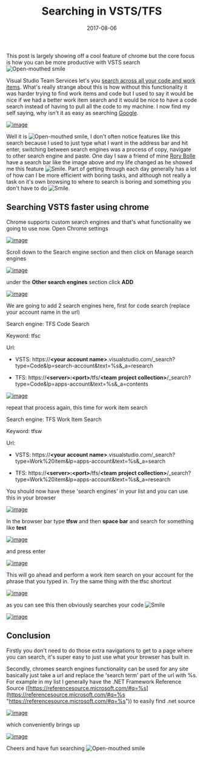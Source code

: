 ﻿---
title: 'Searching in VSTS/TFS'
date: 2017-08-06
tags: ['VSTS / TFS', 'TFS', 'Search', 'Google', 'VSTS']
draft: false
summary: 'This post is largely showing off a cool feature of chrome but the core focus is how you can be more productive with VSTS search'
---


This post is largely showing off a cool feature of chrome but the core focus is how you can be more productive with VSTS search ![Open-mouthed smile](https://gordonbeeming.com/images/emoticons/open-mouthed-smile.svg)

Visual Studio Team Services let's you [search across all your code and work items](https://go.beeming.net/2vAYeg7). What's really strange about this is how without this functionality it was harder trying to find work items and code but I used to say it would be nice if we had a better work item search and it would be nice to have a code search instead of having to pull all the code to my machine. I now find my self saying, why isn't it as easy as searching [Google](https://go.beeming.net/2vALian). 

[![image](https://gordonbeeming.com/blog/binaries/stream/image-jpg/image/1000/0/ca79f460525f79f58c76f399a6cf6622575eb5fb/ca79f460525f79f58c76f399a6cf6622575eb5fb.png "image")](https://gordonbeeming.com/blog/binaries/stream/image-jpg/image/1000/0/a3d43b77090276bbcac6456f475ca99b3019f9e2/a3d43b77090276bbcac6456f475ca99b3019f9e2.png)

Well it is ![Open-mouthed smile](https://gordonbeeming.com/images/emoticons/open-mouthed-smile.svg), I don't often notice features like this search because I used to just type what I want in the address bar and hit enter, switching between search engines was a process of copy, navigate to other search engine and paste. One day I saw a friend of mine [Rory Bolle](https://go.beeming.net/2vAu6S7) have a search bar like the image above and my life changed as he showed me this feature ![Smile](https://gordonbeeming.com/images/emoticons/smile.svg). Part of getting through each day generally has a lot of how can I be more efficient with boring tasks, and although not really a task on it's own browsing to where to search is boring and something you don't have to do ![Smile](https://gordonbeeming.com/images/emoticons/smile.svg).

## Searching VSTS faster using chrome

Chrome supports custom search engines and that's what functionality we going to use now. Open Chrome settings

[![image](https://gordonbeeming.com/blog/binaries/stream/image-jpg/image/1000/0/0e8e929313aa15787f4f88552d7de561ff388a94/0e8e929313aa15787f4f88552d7de561ff388a94.png "image")](https://gordonbeeming.com/blog/binaries/stream/image-jpg/image/1000/0/83f1f4a0d199ec20c56ec9510a522417a8ee7bff/83f1f4a0d199ec20c56ec9510a522417a8ee7bff.png)

Scroll down to the Search engine section and then click on Manage search engines

[![image](https://gordonbeeming.com/blog/binaries/stream/image-jpg/image/1000/0/57edd7859c902adeaf7cc856398fa676ba66dd19/57edd7859c902adeaf7cc856398fa676ba66dd19.png "image")](https://gordonbeeming.com/blog/binaries/stream/image-jpg/image/1000/0/1f1f06808c54bbab17bb6d2cc399ff6375ba11cc/1f1f06808c54bbab17bb6d2cc399ff6375ba11cc.png)

under the **Other search engines** section click **ADD**

[![image](https://gordonbeeming.com/blog/binaries/stream/image-jpg/image/1000/0/a9bba3844913f859fb9aed069ad6673aaae3119d/a9bba3844913f859fb9aed069ad6673aaae3119d.png "image")](https://gordonbeeming.com/blog/binaries/stream/image-jpg/image/1000/0/f35f2b1b3776649bf2980aa43eb91d2138f371a4/f35f2b1b3776649bf2980aa43eb91d2138f371a4.png)

We are going to add 2 search engines here, first for code search (replace your account name in the url)

Search engine: TFS Code Search

Keyword: tfsc

Url: 

- VSTS: https://**&lt;your account name&gt;**.visualstudio.com/\_search?type=Code&lp=search-account&text=%s&\_a=research

- TFS: https://**&lt;server&gt;:&lt;port&gt;**/tfs/**&lt;team**  **project collection&gt;**/\_search?type=Code&lp=apps-account&text=%s&\_a=contents

[![image](https://gordonbeeming.com/blog/binaries/stream/image-jpg/image/1000/0/5231cd64c882f2199caeb099f8ef9767f07d5b5c/5231cd64c882f2199caeb099f8ef9767f07d5b5c.png "image")](https://gordonbeeming.com/blog/binaries/stream/image-jpg/image/1000/0/6ff1b6fa279a0abd5bf8fb419045efbe640c3674/6ff1b6fa279a0abd5bf8fb419045efbe640c3674.png)

repeat that process again, this time for work item search

Search engine: TFS Work Item Search

Keyword: tfsw

Url: 

- VSTS: https://**&lt;your account name&gt;**.visualstudio.com/\_search?type=Work%20item&lp=apps-account&text=%s&\_a=search

- TFS: https://**&lt;server&gt;:&lt;port&gt;**/tfs/**&lt;team**  **project collection&gt;**/\_search?type=Work%20item&lp=apps-account&text=%s&\_a=research

You should now have these 'search engines' in your list and you can use this in your browser

[![image](https://gordonbeeming.com/blog/binaries/stream/image-jpg/image/1000/0/c6d3b83c81a4df4c0fa3705549902152da74c9b6/c6d3b83c81a4df4c0fa3705549902152da74c9b6.png "image")](https://gordonbeeming.com/blog/binaries/stream/image-jpg/image/1000/0/b6ef339831e89c96e5e07b13180b4b2a817a1dfe/b6ef339831e89c96e5e07b13180b4b2a817a1dfe.png)

In the browser bar type **tfsw** and then **space bar** and search for something like **test**

[![image](https://gordonbeeming.com/blog/binaries/stream/image-jpg/image/1000/0/bbef9567f17d60b301a6076e5f7ee4a9c949d05e/bbef9567f17d60b301a6076e5f7ee4a9c949d05e.png "image")](https://gordonbeeming.com/blog/binaries/stream/image-jpg/image/1000/0/69639f9bd63aa7408c556c488bedc35e60edb86f/69639f9bd63aa7408c556c488bedc35e60edb86f.png)

and press enter

[![image](https://gordonbeeming.com/blog/binaries/stream/image-jpg/image/1000/0/69d95497f00fc5ec7a7d1abce3d8ec52f9f36b5d/69d95497f00fc5ec7a7d1abce3d8ec52f9f36b5d.png "image")](https://gordonbeeming.com/blog/binaries/stream/image-jpg/image/1000/0/4c9f2008b7ad9dc90fd2e1807b4389cd0d48326a/4c9f2008b7ad9dc90fd2e1807b4389cd0d48326a.png)

This will go ahead and perform a work item search on your account for the phrase that you typed in. Try the same thing with the tfsc shortcut

[![image](https://gordonbeeming.com/blog/binaries/stream/image-jpg/image/1000/0/70daa62a34d63667963fc6510baba058c8cb8588/70daa62a34d63667963fc6510baba058c8cb8588.png "image")](https://gordonbeeming.com/blog/binaries/stream/image-jpg/image/1000/0/c4811f6ce663fea71f6f689727f47d1a05dbeeed/c4811f6ce663fea71f6f689727f47d1a05dbeeed.png)

as you can see this then obviously searches your code ![Smile](https://gordonbeeming.com/images/emoticons/smile.svg)

[![image](https://gordonbeeming.com/blog/binaries/stream/image-jpg/image/1000/0/7517ee13f4069a8ca76235b106e3d5e437740028/7517ee13f4069a8ca76235b106e3d5e437740028.png "image")](https://gordonbeeming.com/blog/binaries/stream/image-jpg/image/1000/0/af054e2f391350c3c882e1dc5dabf93e10bf0466/af054e2f391350c3c882e1dc5dabf93e10bf0466.png)

## Conclusion

Firstly you don't need to do those extra navigations to get to a page where you can search, it's super easy to just use what your browser has built in. 

Secondly, chromes search engines functionality can be used for any site basically just take a url and replace the 'search term' part of the url with %s. For example in my list I generally have the .NET Framework Reference Source ([https://referencesource.microsoft.com/#q=%s](https://referencesource.microsoft.com/#q=%s "https://referencesource.microsoft.com/#q=%s")) to easily find .net source

[![image](https://gordonbeeming.com/blog/binaries/stream/image-jpg/image/1000/0/e9e97c30cb604992ab6428fabbb6633be02820b1/e9e97c30cb604992ab6428fabbb6633be02820b1.png "image")](https://gordonbeeming.com/blog/binaries/stream/image-jpg/image/1000/0/9ad963c782a9d4e57fc010bd2d80d71ed66c62dc/9ad963c782a9d4e57fc010bd2d80d71ed66c62dc.png)

which conveniently brings up 

[![image](https://gordonbeeming.com/blog/binaries/stream/image-jpg/image/1000/0/a5f893600d34ca95901d1eea7b10a07bdc4f1744/a5f893600d34ca95901d1eea7b10a07bdc4f1744.png "image")](https://gordonbeeming.com/blog/binaries/stream/image-jpg/image/1000/0/c6feb8db462cb94c4ef263481ae97b5e7382ccfc/c6feb8db462cb94c4ef263481ae97b5e7382ccfc.png)

Cheers and have fun searching ![Open-mouthed smile](https://gordonbeeming.com/images/emoticons/open-mouthed-smile.svg)

